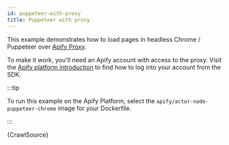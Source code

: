 ```yaml
---
id: puppeteer-with-proxy
title: Puppeteer with proxy
---
```




This example demonstrates how to load pages in headless Chrome / Puppeteer over [Apify Proxy](https://docs.apify.com/proxy).

To make it work, you'll need an Apify account with access to the proxy.
Visit the [Apify platform introduction](/docs/guides/apify-platform) to find how to log into your account from the SDK.

:::tip

To run this example on the Apify Platform, select the `apify/actor-node-puppeteer-chrome` image for your Dockerfile.

:::

<CodeBlock className="language-js">
	{CrawlSource}
</CodeBlock>
